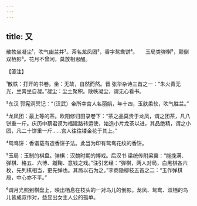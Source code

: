 ```yaml
---
---
---
```

title: 又
---







散帙坐凝尘¹，吹气幽兰并²。茶名龙凤团³，香字鸳鸯饼⁴。　　玉局类弹棋⁵，颠倒双栖影⁶。花月不曾闲，莫放相思醒。





【笺注】


¹散帙：打开的书卷。坐：无故，自然而然。晋 张华杂诗三首之一：“朱火青无光，兰膏坐自凝。”凝尘：尘土聚积。散帙凝尘，谓无心看书。

²东汉 郭宪洞冥记：“（汉武）帝所幸宫人名丽娟，年十四，玉肤柔软，吹气胜兰。”

³龙凤团：最上等的茶。欧阳修归田录卷下：“茶之品莫贵于龙凤，谓之团茶，凡八饼重一斤。庆历中蔡君谟为福建路转运使，始造小片龙茶以进，其品绝精，谓之小团，凡二十饼重一斤……宫人往往镂金花于其上。”

⁴鸳鸯饼：香谱载有造香饼子法。此当为印有鸳鸯花纹的香饼。

⁵玉局：玉制的棋盘。弹棋：汉魏时期的博戏。后汉书 梁统传附梁冀：“能挽满、弹棋、格五、六博、蹴鞠、意钱之戏。”注引艺经：“弹棋，两人对局，白黑棋各六枚，先列棋相当，更先弹也。其局以石为之。”李商隐柳枝五首之二：“玉作弹棋局，中心亦不平。”

⁶谓月光照到棋盘上，映出栖息在枝头的一对鸟儿的倒影。龙凤、鸳鸯、双栖的鸟儿皆成双作对，益显出女主人公的孤单。